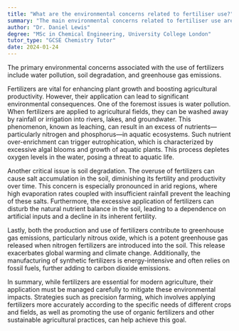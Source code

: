 ```yaml
---
title: "What are the environmental concerns related to fertiliser use?"
summary: "The main environmental concerns related to fertiliser use are water pollution, soil degradation, and greenhouse gas emissions."
author: "Dr. Daniel Lewis"
degree: "MSc in Chemical Engineering, University College London"
tutor_type: "GCSE Chemistry Tutor"
date: 2024-01-24
---
```


The primary environmental concerns associated with the use of fertilizers include water pollution, soil degradation, and greenhouse gas emissions.

Fertilizers are vital for enhancing plant growth and boosting agricultural productivity. However, their application can lead to significant environmental consequences. One of the foremost issues is water pollution. When fertilizers are applied to agricultural fields, they can be washed away by rainfall or irrigation into rivers, lakes, and groundwater. This phenomenon, known as leaching, can result in an excess of nutrients—particularly nitrogen and phosphorus—in aquatic ecosystems. Such nutrient over-enrichment can trigger eutrophication, which is characterized by excessive algal blooms and growth of aquatic plants. This process depletes oxygen levels in the water, posing a threat to aquatic life.

Another critical issue is soil degradation. The overuse of fertilizers can cause salt accumulation in the soil, diminishing its fertility and productivity over time. This concern is especially pronounced in arid regions, where high evaporation rates coupled with insufficient rainfall prevent the leaching of these salts. Furthermore, the excessive application of fertilizers can disturb the natural nutrient balance in the soil, leading to a dependence on artificial inputs and a decline in its inherent fertility.

Lastly, both the production and use of fertilizers contribute to greenhouse gas emissions, particularly nitrous oxide, which is a potent greenhouse gas released when nitrogen fertilizers are introduced into the soil. This release exacerbates global warming and climate change. Additionally, the manufacturing of synthetic fertilizers is energy-intensive and often relies on fossil fuels, further adding to carbon dioxide emissions.

In summary, while fertilizers are essential for modern agriculture, their application must be managed carefully to mitigate these environmental impacts. Strategies such as precision farming, which involves applying fertilizers more accurately according to the specific needs of different crops and fields, as well as promoting the use of organic fertilizers and other sustainable agricultural practices, can help achieve this goal.
    
